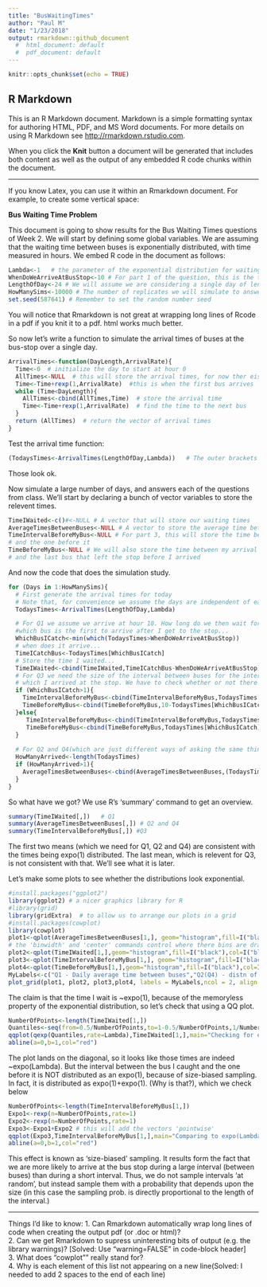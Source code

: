 ```yaml
---
title: "BusWaitingTimes"
author: "Paul M"
date: "1/23/2018"
output: rmarkdown::github_document
  #  html_document: default
  #  pdf_document: default
---
```


```r
knitr::opts_chunk$set(echo = TRUE)
```

## R Markdown

This is an R Markdown document. Markdown is a simple formatting syntax for authoring HTML, PDF, and MS Word documents. For more details on using R Markdown see <http://rmarkdown.rstudio.com>.

When you click the **Knit** button a document will be generated that includes both content as well as the output of any embedded R code chunks within the document.  

***

If you know Latex, you can use it within an Rmarkdown document. For example, to create some vertical space:
\vspace*{1in}   

**Bus Waiting Time Problem**

This document is going to show results for the Bus Waiting Times questions of Week 2.
We will start by defining some global variables. We are assuming that the waiting time between buses is exponentially distributed, with time measured in hours. We embed R code in the document as follows:

```r
Lambda<-1   # the parameter of the exponential distribution for waiting times
WhenDoWeArriveAtBusStop<-10 # For part 1 of the question, this is the time at which we arrive at the bus stop
LengthOfDay<-24 # We will assume we are considering a single day of length 24 hours.
HowManySims<-10000 # The number of replicates we will simulate to answer the questions
set.seed(587641) # Remember to set the random number seed
```
You will notice that Rmarkdown is not great at wrapping long lines of Rcode in a pdf if you knit it to a pdf. html works much better.

So now let's write a function to simulate the arrival times of buses at the bus-stop over a single day.
```r
ArrivalTimes<-function(DayLength,ArrivalRate){
  Time<-0  # initialize the day to start at hour 0
  AllTimes<-NULL  # this will store the arrival times, for now ther eis nothing to store
  Time<-Time+rexp(1,ArrivalRate)  #this is when the first bus arrives
  while (Time<DayLength){
    AllTimes<-cbind(AllTimes,Time)  # store the arrival time
    Time<-Time+rexp(1,ArrivalRate)  # find the time to the next bus
  }
  return (AllTimes)  # return the vector of arrival times
}
```

Test the arrival time function:
```r
(TodaysTimes<-ArrivalTimes(LengthOfDay,Lambda))   # The outer brackets tell R to output the result
```
Those look ok.

Now simulate a large number of days, and answers each of the questions from class.
We'll start by declaring a bunch of vector variables to store the relevent times.
```r
TimeIWaited<-c()#<-NULL # A vector that will store our waiting times
AverageTimesBetweenBuses<-NULL # A vector to store the average time between buses for each day. there's nothing in it at the  moment.
TimeIntervalBeforeMyBus<-NULL # For part 3, this will store the time between the bus I caught...
# and the one before it
TimeBeforeMyBus<-NULL # We will also store the time between my arrival at the bus stop 
# and the last bus that left the stop before I arrived
```

And now the code that does the simulation study.
```r
for (Days in 1:HowManySims){
  # First generate the arrival times for today
  # Note that, for convenience we assume the days are independent of each other
  TodaysTimes<-ArrivalTimes(LengthOfDay,Lambda)

  # For Q1 we assume we arrive at hour 10. How long do we then wait for a bus?
  #which bus is the first to arrive after I get to the stop...
  WhichBusICatch<-min(which(TodaysTimes>WhenDoWeArriveAtBusStop)) 
  # when does it arrive...
  TimeICatchBus<-TodaysTimes[WhichBusICatch] 
  # Store the time I waited...
  TimeIWaited<-cbind(TimeIWaited,TimeICatchBus-WhenDoWeArriveAtBusStop)  
  # For Q3 we need the size of the interval between buses for the interval at 
  # which I arrived at the stop. We have to check whether or not there was a bus before the one I caught that day.
  if (WhichBusICatch>1){
    TimeIntervalBeforeMyBus<-cbind(TimeIntervalBeforeMyBus,TodaysTimes[WhichBusICatch]-TodaysTimes[WhichBusICatch-1])
    TimeBeforeMyBus<-cbind(TimeBeforeMyBus,10-TodaysTimes[WhichBusICatch-1])
  }else{
     TimeIntervalBeforeMyBus<-cbind(TimeIntervalBeforeMyBus,TodaysTimes[WhichBusICatch]-0)
     TimeBeforeMyBus<-cbind(TimeBeforeMyBus,TodaysTimes[WhichBusICatch]-0)
  }
  
  # For Q2 and Q4(which are just different ways of asking the same thing) we just want the average time between buses
  HowManyArrived<-length(TodaysTimes)
  if (HowManyArrived>1){
    AverageTimesBetweenBuses<-cbind(AverageTimesBetweenBuses,(TodaysTimes[HowManyArrived]-TodaysTimes[1])/(HowManyArrived-1))
  }
}
```

So what have we got? We use R's 'summary' command to get an overview.
```r
summary(TimeIWaited[,])   # Q1
summary(AverageTimesBetweenBuses[,]) # Q2 and Q4
summary(TimeIntervalBeforeMyBus[,]) #Q3
```
The first two means (which we need for Q1, Q2 and Q4) are consistent with the times being expo(1) distributed. 
The last mean, which is relevent for Q3, is not consistent with that. We'll see what it is later.

Let's make some plots to see whether the distributions look exponential.
```r
#install.packages("ggplot2")
library(ggplot2) # a nicer graphics library for R
#library(grid)
library(gridExtra)  # to allow us to arrange our plots in a grid
#install.packages(cowplot)
library(cowplot)
plot1<-qplot(AverageTimesBetweenBuses[1,], geom="histogram",fill=I("black"),col=I("blue"),binwidth=0.025,center=0.05)
# the 'binwidth' and 'center' commands control where there bins are drawn
plot2<-qplot(TimeIWaited[1,],geom="histogram",fill=I("black"),col=I("blue"),binwidth=0.1,center=0.05)
plot3<-qplot(TimeIntervalBeforeMyBus[1,], geom="histogram",fill=I("black"),col=I("blue"),binwidth=0.2,center=0.1)
plot4<-qplot(TimeBeforeMyBus[1,],geom="histogram",fill=I("black"),col=I("blue"),binwidth=0.1,center=0.05)
MyLabels<-c("Q1 - Daily average time between buses","Q2(Q4) - distn of time I waited for my bus","Q3 - distn of time between bus I caught \n                             and the one before","Q3b - distn of time since last bus")
plot_grid(plot1, plot2, plot3,plot4, labels = MyLabels,ncol = 2, align = 'v',label_size = 8)
```


The claim is that the time I wait is ~expo(1), because of the memoryless property of the exponential distribution, so let's check that using a QQ plot.
```r
NumberOfPoints<-length(TimeIWaited[1,])
Quantiles<-seq(from=0.5/NumberOfPoints,to=1-0.5/NumberOfPoints,1/NumberOfPoints)
qqplot(qexp(Quantiles,rate=Lambda),TimeIWaited[1,],main="Checking for expo(Lambda)")
abline(a=0,b=1,col="red")
```

The plot lands on the diagonal, so it looks like those times are indeed ~expo(Lambda). 
But the interval between the bus I caught and the one before it is NOT distributed as an expo(1), because of size-biased sampling. In fact, it is distributed as expo(1)+expo(1). (Why is that?), which we check below
```r
NumberOfPoints<-length(TimeIntervalBeforeMyBus[1,])
Expo1<-rexp(n=NumberOfPoints,rate=1)
Expo2<-rexp(n=NumberOfPoints,rate=1)
Expo3<-Expo1+Expo2 # this will add the vectors 'pointwise'
qqplot(Expo3,TimeIntervalBeforeMyBus[1,],main="Comparing to expo(Lambda)+expo(Lambda)")
abline(a=0,b=1,col="red")
```

This effect is known as 'size-biased' sampling. It results form the fact that we are more likely to arrive at the bus stop during a large interval (between buses) than during a short interval. Thus, we do not sample intervals 'at random', but instead sample them with a probability that depends upon the size (in this case the sampling prob. is directly proportional to the length of the interval.)

***

Things I'd like to know:
1. Can Rmarkdown automatically wrap long lines of code when creating the output pdf (or .doc or html)?    
2. Can we get Rmarkdown to supress uninteresting bits of output (e.g. the library warnings)?  [Solved: Use "warning=FALSE" in code-block header]  
3. What does "cowplot"" really stand for?    
4. Why is each element of this list not appearing on a new line(Solved: I needed to add 2 spaces to the end of each line)     
